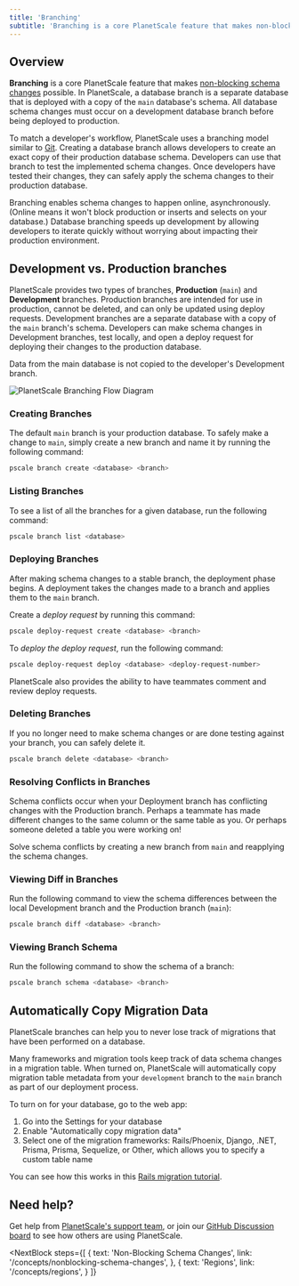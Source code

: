 ```yaml
---
title: 'Branching'
subtitle: 'Branching is a core PlanetScale feature that makes non-blocking schema changes possible.'
---
```


## Overview

**Branching** is a core PlanetScale feature that makes [non-blocking schema changes](/concepts/nonblocking-schema-changes) possible. In PlanetScale, a database branch is a separate database that is deployed with a copy of the `main` database's schema. All database schema changes must occur on a development database branch before being deployed to production.

To match a developer's workflow, PlanetScale uses a branching model similar to [Git](https://git-scm.com/book/en/v2/Git-Branching-Basic-Branching-and-Merging). Creating a database branch allows developers to create an exact copy of their production database schema. Developers can use that branch to test the implemented schema changes. Once developers have tested their changes, they can safely apply the schema changes to their production database.

Branching enables schema changes to happen online, asynchronously. (Online means it won't block production or inserts and selects on your database.) Database branching speeds up development by allowing developers to iterate quickly without worrying about impacting their production environment.

## Development vs. Production branches

PlanetScale provides two types of branches, **Production** (`main`) and **Development** branches. Production branches are intended for use in production, cannot be deleted, and can only be updated using deploy requests. Development branches are a separate database with a copy of the `main` branch's schema. Developers can make schema changes in Development branches, test locally, and open a deploy request for deploying their changes to the production database.

<InfoBlock type="note">
  Data from the main database is not copied to the developer's Development
  branch.
</InfoBlock>

![PlanetScale Branching Flow Diagram](/img/docs/ps_branching_diagram_light.png)

### Creating Branches

The default `main` branch is your production database. To safely make a change to `main`, simply create a new branch and name it by running the following command:

```zsh
pscale branch create <database> <branch>
```

### Listing Branches

To see a list of all the branches for a given database, run the following command:

```zsh
pscale branch list <database>
```

### Deploying Branches

After making schema changes to a stable branch, the deployment phase begins. A deployment takes the changes made to a branch and applies them to the `main` branch.

Create a _deploy request_ by running this command:

```zsh
pscale deploy-request create <database> <branch>
```

To _deploy the deploy request_, run the following command:

```zsh
pscale deploy-request deploy <database> <deploy-request-number>
```

<InfoBlock type="tip">
  PlanetScale also provides the ability to have teammates comment and review
  deploy requests.
</InfoBlock>

### Deleting Branches

If you no longer need to make schema changes or are done testing against your branch, you can safely delete it.

```zsh
pscale branch delete <database> <branch>
```

### Resolving Conflicts in Branches

Schema conflicts occur when your Deployment branch has conflicting changes with the Production branch. Perhaps a teammate has made different changes to the same column or the same table as you. Or perhaps someone deleted a table you were working on!

Solve schema conflicts by creating a new branch from `main` and reapplying the schema changes.

### Viewing Diff in Branches

Run the following command to view the schema differences between the local Development branch and the Production branch (`main`):

```zsh
pscale branch diff <database> <branch>
```

### Viewing Branch Schema

Run the following command to show the schema of a branch:

```zsh
pscale branch schema <database> <branch>
```

## Automatically Copy Migration Data

PlanetScale branches can help you to never lose track of migrations that have been performed on a database.

Many frameworks and migration tools keep track of data schema changes in a migration table. When turned on, PlanetScale will automatically copy migration table metadata from your `development` branch to the `main` branch as part of our deployment process.

To turn on for your database, go to the web app:
1. Go into the Settings for your database
2. Enable "Automatically copy migration data"
3. Select one of the migration frameworks: Rails/Phoenix, Django, .NET, Prisma, Prisma, Sequelize, or Other, which allows you to specify a custom table name
  
You can see how this works in this [Rails migration tutorial](/tutorial/automatic-rails-migrations).

## Need help?

Get help from [PlanetScale's support team](https://www.planetscale.com/support), or join our [GitHub Discussion board](https://github.com/planetscale/beta/discussions) to see how others are using PlanetScale.

<NextBlock
  steps={[
    {
      text: 'Non-Blocking Schema Changes',
      link: '/concepts/nonblocking-schema-changes',
    },
{
      text: 'Regions',
      link: '/concepts/regions',
    }
  ]}
></NextBlock>
